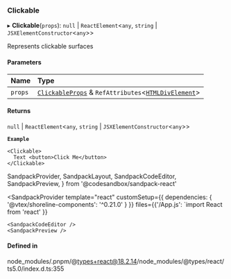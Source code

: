 ### Clickable

▸ **Clickable**(`props`): `null` \| `ReactElement`\<`any`, `string` \| `JSXElementConstructor`\<`any`\>\>

Represents clickable surfaces

#### Parameters

| Name    | Type                                                                                                                            |
| :------ | :------------------------------------------------------------------------------------------------------------------------------ |
| `props` | [`ClickableProps`](props.md) & `RefAttributes`\<[`HTMLDivElement`](https://developer.mozilla.org/docs/Web/API/HTMLDivElement)\> |

#### Returns

`null` \| `ReactElement`\<`any`, `string` \| `JSXElementConstructor`\<`any`\>\>

**`Example`**

```tsx copy showLineNumbers filename="example.tsx
<Clickable>
  Text <button>Click Me</button>
</Clickable>
```

SandpackProvider,
SandpackLayout,
SandpackCodeEditor,
SandpackPreview,
} from '@codesandbox/sandpack-react'

<SandpackProvider
template="react"
customSetup={{ dependencies: { '@vtex/shoreline-components': '^0.21.0' } }}
files={{'/App.js': `import React from 'react'
  }}

>   <SandpackLayout>

    <SandpackCodeEditor />
    <SandpackPreview />

  </SandpackLayout>
</SandpackProvider>

#### Defined in

node_modules/.pnpm/@types+react@18.2.14/node_modules/@types/react/ts5.0/index.d.ts:355
